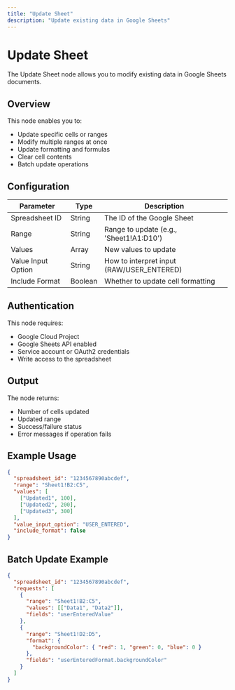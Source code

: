 ```yaml
---
title: "Update Sheet"
description: "Update existing data in Google Sheets"
---
```


# Update Sheet

The Update Sheet node allows you to modify existing data in Google Sheets documents.

## Overview

This node enables you to:

- Update specific cells or ranges
- Modify multiple ranges at once
- Update formatting and formulas
- Clear cell contents
- Batch update operations

## Configuration

| Parameter          | Type    | Description                               |
| ------------------ | ------- | ----------------------------------------- |
| Spreadsheet ID     | String  | The ID of the Google Sheet                |
| Range              | String  | Range to update (e.g., 'Sheet1!A1:D10')   |
| Values             | Array   | New values to update                      |
| Value Input Option | String  | How to interpret input (RAW/USER_ENTERED) |
| Include Format     | Boolean | Whether to update cell formatting         |

## Authentication

This node requires:

- Google Cloud Project
- Google Sheets API enabled
- Service account or OAuth2 credentials
- Write access to the spreadsheet

## Output

The node returns:

- Number of cells updated
- Updated range
- Success/failure status
- Error messages if operation fails

## Example Usage

```json
{
  "spreadsheet_id": "1234567890abcdef",
  "range": "Sheet1!B2:C5",
  "values": [
    ["Updated1", 100],
    ["Updated2", 200],
    ["Updated3", 300]
  ],
  "value_input_option": "USER_ENTERED",
  "include_format": false
}
```

## Batch Update Example

```json
{
  "spreadsheet_id": "1234567890abcdef",
  "requests": [
    {
      "range": "Sheet1!B2:C5",
      "values": [["Data1", "Data2"]],
      "fields": "userEnteredValue"
    },
    {
      "range": "Sheet1!D2:D5",
      "format": {
        "backgroundColor": { "red": 1, "green": 0, "blue": 0 }
      },
      "fields": "userEnteredFormat.backgroundColor"
    }
  ]
}
```
